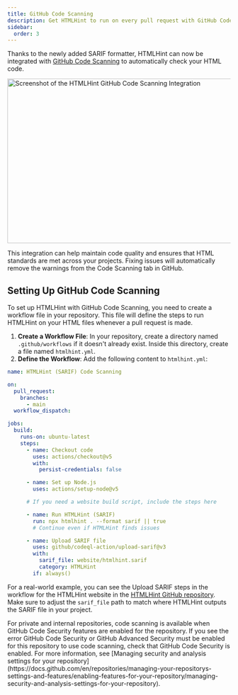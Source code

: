 ```yaml
---
title: GitHub Code Scanning
description: Get HTMLHint to run on every pull request with GitHub Code Scanning.
sidebar:
  order: 3
---
```



Thanks to the newly added SARIF formatter, HTMLHint can now be integrated with [GitHub Code Scanning](https://docs.github.com/en/code-security/code-scanning/integrating-with-code-scanning/uploading-a-sarif-file-to-github) to automatically check your HTML code.

<img src="/img/htmlhint-github-code-scanning.png" alt="Screenshot of the HTMLHint GitHub Code Scanning Integration" width="720" height="372" />

This integration can help maintain code quality and ensures that HTML standards are met across your projects. Fixing issues will automatically remove the warnings from the Code Scanning tab in GitHub.

## Setting Up GitHub Code Scanning

To set up HTMLHint with GitHub Code Scanning, you need to create a workflow file in your repository. This file will define the steps to run HTMLHint on your HTML files whenever a pull request is made.

1. **Create a Workflow File**: In your repository, create a directory named `.github/workflows` if it doesn't already exist. Inside this directory, create a file named `htmlhint.yml`.
2. **Define the Workflow**: Add the following content to `htmlhint.yml`:

```yaml
name: HTMLHint (SARIF) Code Scanning

on:
  pull_request:
    branches:
      - main
  workflow_dispatch:

jobs:
  build:
    runs-on: ubuntu-latest
    steps:
      - name: Checkout code
        uses: actions/checkout@v5
        with:
          persist-credentials: false

      - name: Set up Node.js
        uses: actions/setup-node@v5

      # If you need a website build script, include the steps here

      - name: Run HTMLHint (SARIF)
        run: npx htmlhint . --format sarif || true
        # Continue even if HTMLHint finds issues

      - name: Upload SARIF file
        uses: github/codeql-action/upload-sarif@v3
        with:
          sarif_file: website/htmlhint.sarif
          category: HTMLHint
        if: always()
```

For a real-world example, you can see the Upload SARIF steps in the workflow for the HTMLHint website in the [HTMLHint GitHub repository](https://github.com/htmlhint/HTMLHint/blob/main/.github/workflows/website.yml#L39).
Make sure to adjust the `sarif_file` path to match where HTMLHint outputs the SARIF file in your project.

<Aside>
For private and internal repositories, code scanning is available when GitHub Code Security features are enabled for the repository. If you see the error GitHub Code Security or GitHub Advanced Security must be enabled for this repository to use code scanning, check that GitHub Code Security is enabled. For more information, see
[Managing security and analysis settings for your repository](https://docs.github.com/en/repositories/managing-your-repositorys-settings-and-features/enabling-features-for-your-repository/managing-security-and-analysis-settings-for-your-repository).
</Aside>
